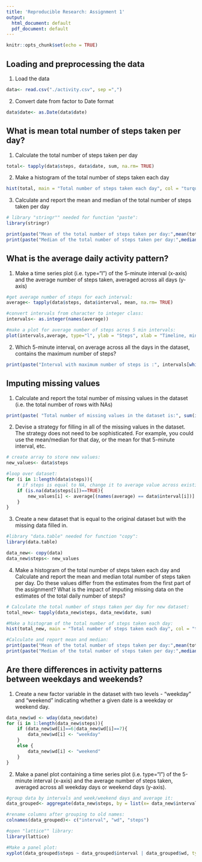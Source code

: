 ```yaml
---
title: 'Reproducible Research: Assignment 1'
output:
  html_document: default
  pdf_document: default
---
```


```r
knitr::opts_chunk$set(echo = TRUE)
```

## Loading and preprocessing the data  

1. Load the data

```r
data<- read.csv("./activity.csv", sep =",")
```

2. Convert date from factor to Date format

```r
data$date<- as.Date(data$date)
```

## What is mean total number of steps taken per day?  

1. Calculate the total number of steps taken per day  

```r
total<- tapply(data$steps, data$date, sum, na.rm= TRUE)
```

2. Make a histogram of the total number of steps taken each day  

```r
hist(total, main = "Total number of steps taken each day", col = "turquoise", breaks =20)

```

3. Calculate and report the mean and median of the total number of steps taken per day  

```r
# library "stringr"" needed for function "paste":
library(stringr)

print(paste("Mean of the total number of steps taken per day:",mean(total)))
print(paste("Median of the total number of steps taken per day:",median(total)))
```

## What is the average daily activity pattern?  

1. Make a time series plot (i.e. \color{red}{\verb|type = "l"|}type="l") of the 5-minute interval (x-axis) and the average number of steps taken, averaged across all days (y-axis)  

```r
#get average number of steps for each interval:
average<- tapply(data$steps, data$interval, mean, na.rm= TRUE)

#convert intervals from character to integer class:
intervals<- as.integer(names(average))

#make a plot for average number of steps acros 5 min intervals:
plot(intervals,average, type="l", ylab = "Steps", xlab = "Timeline, min", main="Average number of steps across 5 min itervals", lwd = 2, col = "red")
```

2. Which 5-minute interval, on average across all the days in the dataset, contains the maximum number of steps?  

```r
print(paste("Interval with maximum number of steps is :", intervals[which.max(average)], "min"))
```

## Imputing missing values

1. Calculate and report the total number of missing values in the dataset (i.e. the total number of rows with \color{red}{\verb|NA|}NAs)

```r
print(paste( "Total number of missing values in the dataset is:", sum(is.na(data))))
```

2. Devise a strategy for filling in all of the missing values in the dataset. The strategy does not need to be sophisticated. For example, you could use the mean/median for that day, or the mean for that 5-minute interval, etc.  

```r
# create array to store new values:
new_values<- data$steps 

#loop over dataset:
for (i in 1:length(data$steps)){
    # if steps is equal to NA, change it to average value across existing 5 min intervals:
    if (is.na(data$steps[i])==TRUE){
        new_values[i] <- average[(names(average) == data$interval[i])]
    }    
} 
```

3. Create a new dataset that is equal to the original dataset but with the missing data filled in.

```r
#library "data.table" needed for function "copy":
library(data.table)

data_new<- copy(data)
data_new$steps<- new_values
```

4. Make a histogram of the total number of steps taken each day and Calculate and report the mean and median total number of steps taken per day. Do these values differ from the estimates from the first part of the assignment? What is the impact of imputing missing data on the estimates of the total daily number of steps?

```r
# Calculate the total number of steps taken per day for new dataset: 
total_new<- tapply(data_new$steps, data_new$date, sum)

#Make a histogram of the total number of steps taken each day:
hist(total_new, main = "Total number of steps taken each day", col = "turquoise", breaks =20)

#Calculate and report mean and median:
print(paste("Mean of the total number of steps taken per day:",mean(total_new)))
print(paste("Median of the total number of steps taken per day:",median(total_new)))
```

## Are there differences in activity patterns between weekdays and weekends?

1. Create a new factor variable in the dataset with two levels - "weekday" and "weekend" indicating whether a given date is a weekday or weekend day.

```r
data_new$wd <- wday(data_new$date)
for (i in 1:length(data_new$steps)){
    if (data_new$wd[i]==6|data_new$wd[i]==7){
        data_new$wd[i] <- "weekday"
    }
    else {
        data_new$wd[i] <- "weekend"
    }
}
```

2. Make a panel plot containing a time series plot (i.e. \color{red}{\verb|type = "l"|}type="l") of the 5-minute interval (x-axis) and the average number of steps taken, averaged across all weekday days or weekend days (y-axis). 

```r
#group data by intervals and week/weekend days and average it:
data_grouped<- aggregate(data_new$steps, by = list(x= data_new$interval, y= data_new$wd), FUN= mean)

#rename columns after grouping to old names:
colnames(data_grouped)<- c("interval", "wd", "steps")

#open "lattice"" library:
library(lattice)

#Make a panel plot:
xyplot(data_grouped$steps ~ data_grouped$interval | data_grouped$wd, type = "l", layout = c(1,2), xlab = "Interval", ylab = "Number of steps")

```

